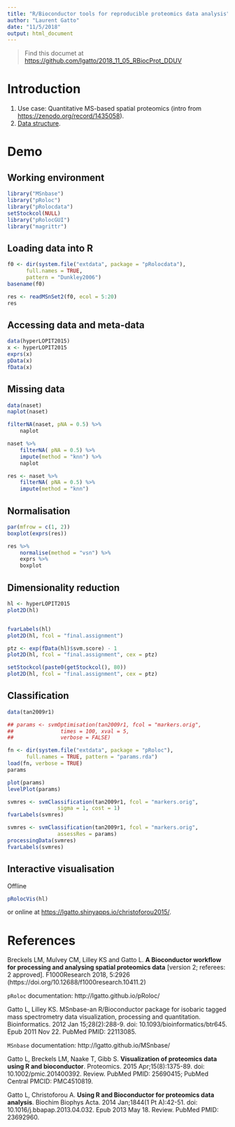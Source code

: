 ```yaml
---
title: "R/Bioconductor tools for reproducible proteomics data analysis"
author: "Laurent Gatto"
date: "11/5/2018"
output: html_document
---
```


> Find this documet at [https://github.com/lgatto/2018_11_05_RBiocProt_DDUV](https://github.com/lgatto/2018_11_05_RBiocProt_DDUV)

# Introduction

1. Use case: Quantitative MS-based spatial proteomics (intro from
   [https://zenodo.org/record/1435058](https://zenodo.org/record/1435058)).
2. [Data structure](http://lgatto.github.io/pRoloc/articles/Figures/msnset.png).


# Demo

## Working environment

```r
library("MSnbase")
library("pRoloc")
library("pRolocdata")
setStockcol(NULL)
library("pRolocGUI")
library("magrittr")
```

## Loading data into R

```r
f0 <- dir(system.file("extdata", package = "pRolocdata"),
	  full.names = TRUE,
	  pattern = "Dunkley2006")
basename(f0)

res <- readMSnSet2(f0, ecol = 5:20)
res
```

## Accessing data and meta-data


```r
data(hyperLOPIT2015)
x <- hyperLOPIT2015
exprs(x)
pData(x)
fData(x)
```

## Missing data

```r
data(naset)
naplot(naset)

filterNA(naset, pNA = 0.5) %>%
    naplot

naset %>%
    filterNA( pNA = 0.5) %>%
    impute(method = "knn") %>%
    naplot

res <- naset %>%
    filterNA( pNA = 0.5) %>%
    impute(method = "knn")
```

## Normalisation

```r
par(mfrow = c(1, 2))
boxplot(exprs(res))

res %>%
    normalise(method = "vsn") %>%
    exprs %>%
    boxplot
```

## Dimensionality reduction

```r
hl <- hyperLOPIT2015
plot2D(hl)


fvarLabels(hl)
plot2D(hl, fcol = "final.assignment")

ptz <- exp(fData(hl)$svm.score) - 1
plot2D(hl, fcol = "final.assignment", cex = ptz)

setStockcol(paste0(getStockcol(), 80))
plot2D(hl, fcol = "final.assignment", cex = ptz)
```

## Classification

```r
data(tan2009r1)

## params <- svmOptimisation(tan2009r1, fcol = "markers.orig",
##               times = 100, xval = 5,
##               verbose = FALSE)

fn <- dir(system.file("extdata", package = "pRoloc"),
      full.names = TRUE, pattern = "params.rda")
load(fn, verbose = TRUE)
params

plot(params)
levelPlot(params)

svmres <- svmClassification(tan2009r1, fcol = "markers.orig",
			    sigma = 1, cost = 1)
fvarLabels(svmres)

svmres <- svmClassification(tan2009r1, fcol = "markers.orig",
			    assessRes = params)
processingData(svmres)
fvarLabels(svmres)
```

## Interactive visualisation


Offline

```r
pRolocVis(hl)
```

or online at [https://lgatto.shinyapps.io/christoforou2015/](https://lgatto.shinyapps.io/christoforou2015/).

# References

Breckels LM, Mulvey CM, Lilley KS and Gatto L. **A Bioconductor
workflow for processing and analysing spatial proteomics data**
[version 2; referees: 2 approved]. F1000Research 2018, 5:2926
(https://doi.org/10.12688/f1000research.10411.2)

`pRoloc` documentation: http://lgatto.github.io/pRoloc/

Gatto L, Lilley KS. MSnbase-an R/Bioconductor package for isobaric
tagged mass spectrometry data visualization, processing and
quantitation. Bioinformatics.  2012 Jan 15;28(2):288-9. doi:
10.1093/bioinformatics/btr645. Epub 2011 Nov 22.  PubMed PMID:
22113085.

`MSnbase` documentation: http://lgatto.github.io/MSnbase/

Gatto L, Breckels LM, Naake T, Gibb S. **Visualization of proteomics
data using R and bioconductor**. Proteomics. 2015
Apr;15(8):1375-89. doi: 10.1002/pmic.201400392. Review. PubMed PMID:
25690415; PubMed Central PMCID: PMC4510819.

Gatto L, Christoforou A. **Using R and Bioconductor for proteomics
data analysis**. Biochim Biophys Acta. 2014 Jan;1844(1 Pt
A):42-51. doi: 10.1016/j.bbapap.2013.04.032. Epub 2013
May 18. Review. PubMed PMID: 23692960.
